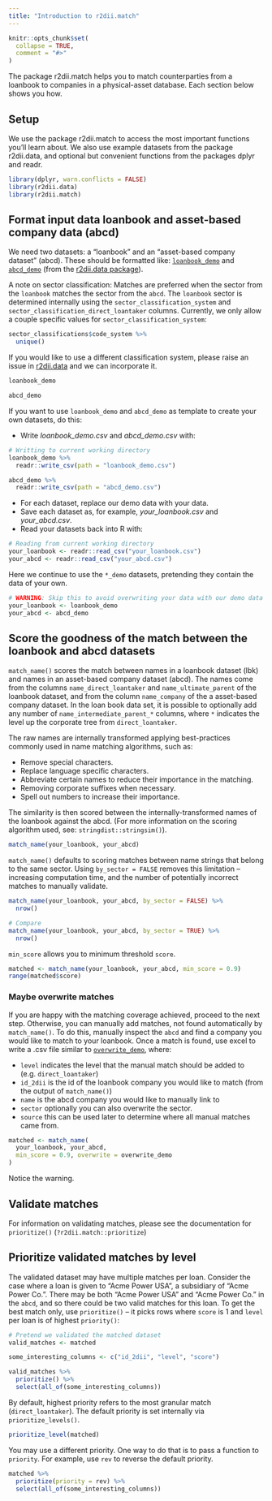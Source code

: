 ```yaml
---
title: "Introduction to r2dii.match"
---
```


```r
knitr::opts_chunk$set(
  collapse = TRUE,
  comment = "#>"
)
```

The package r2dii.match helps you to match counterparties from a loanbook to companies in a physical-asset database. Each section below shows you how.

## Setup

We use the package r2dii.match to access the most important functions you'll learn about. We also use example datasets from the package r2dii.data, and optional but convenient functions from the packages dplyr and readr.

```r
library(dplyr, warn.conflicts = FALSE)
library(r2dii.data)
library(r2dii.match)
```

## Format input data loanbook and asset-based company data (abcd)

We need two datasets: a "loanbook" and an "asset-based company dataset" (abcd). These should be formatted like:  [`loanbook_demo`](https://rmi-pacta.github.io/r2dii.data/reference/loanbook_demo.html) and [`abcd_demo`](https://rmi-pacta.github.io/r2dii.data/reference/abcd_demo.html) (from the [r2dii.data package](https://rmi-pacta.github.io/r2dii.data)).

A note on sector classification: Matches are preferred when the sector from the `loanbook` matches the sector from the `abcd`. The `loanbook` sector is determined internally using the `sector_classification_system` and `sector_classification_direct_loantaker` columns. Currently, we only allow a couple specific values for `sector_classification_system`:
```r
sector_classifications$code_system %>%
  unique()
```

If you would like to use a different classification system, please raise an issue in [r2dii.data](https://github.com/RMI-PACTA/r2dii.data) and we can incorporate it.

```r
loanbook_demo

abcd_demo
```

If you want to use `loanbook_demo` and `abcd_demo` as template to create your own datasets, do this:

* Write _loanbook\_demo.csv_ and _abcd\_demo.csv_ with:

```r
# Writting to current working directory 
loanbook_demo %>% 
  readr::write_csv(path = "loanbook_demo.csv")

abcd_demo %>% 
  readr::write_csv(path = "abcd_demo.csv")
```

* For each dataset, replace our demo data with your data.
* Save each dataset as, for example, _your\_loanbook.csv_ and _your\_abcd.csv_.
* Read your datasets back into R with:

```r
# Reading from current working directory 
your_loanbook <- readr::read_csv("your_loanbook.csv")
your_abcd <- readr::read_csv("your_abcd.csv")
```

Here we continue to use the `*_demo` datasets, pretending they contain the data of your own.

```r
# WARNING: Skip this to avoid overwriting your data with our demo data
your_loanbook <- loanbook_demo
your_abcd <- abcd_demo
```

## Score the goodness of the match between the loanbook and abcd datasets

`match_name()` scores the match between names in a loanbook dataset (lbk) and names in an asset-based company dataset (abcd). The names come from the columns `name_direct_loantaker` and `name_ultimate_parent` of the loanbook dataset, and from the column `name_company` of the a asset-based company dataset. In the loan book data set, it is possible to optionally add any number of `name_intermediate_parent_*` columns, where `*` indicates the level up the corporate tree from `direct_loantaker`. 

The raw names are internally transformed applying best-practices commonly used in name matching algorithms, such as:

* Remove special characters.
* Replace language specific characters.
* Abbreviate certain names to reduce their importance in the matching.
* Removing corporate suffixes when necessary.
* Spell out numbers to increase their importance.

The similarity is then scored between the internally-transformed names of the loanbook against the abcd. (For more information on the scoring algorithm used, see: `stringdist::stringsim()`).

```r
match_name(your_loanbook, your_abcd)
```

`match_name()` defaults to scoring matches between name strings that belong to the same sector. Using `by_sector = FALSE` removes this limitation -- increasing computation time, and the number of potentially incorrect matches to manually validate.

```r
match_name(your_loanbook, your_abcd, by_sector = FALSE) %>%
  nrow()

# Compare
match_name(your_loanbook, your_abcd, by_sector = TRUE) %>%
  nrow()
```

`min_score` allows you to minimum threshold `score`.

```r
matched <- match_name(your_loanbook, your_abcd, min_score = 0.9)
range(matched$score)
```

### Maybe overwrite matches

If you are happy with the matching coverage achieved, proceed to the next step. Otherwise, you can manually add matches, not found automatically by `match_name()`. To do this, manually inspect the `abcd` and find a company you would like to match to your loanbook. Once a match is found, use excel to write a .csv file similar to [`overwrite_demo`](https://rmi-pacta.github.io/r2dii.data/reference/overwrite_demo.html), where: 

* `level` indicates the level that the manual match should be added to (e.g. `direct_loantaker`)
* `id_2dii` is the id of the loanbook company you would like to match (from the output of `match_name()`)
* `name` is the abcd company you would like to manually link to
* `sector` optionally you can also overwrite the sector.
* `source` this can be used later to determine where all manual matches came from. 

```r
matched <- match_name(
  your_loanbook, your_abcd,
  min_score = 0.9, overwrite = overwrite_demo
)
```

Notice the warning.

## Validate matches

For information on validating matches, please see the documentation for `prioritize()` (`?r2dii.match::prioritize`)

## Prioritize validated matches by level

The validated dataset may have multiple matches per loan. Consider the case where a loan is given to "Acme Power USA", a subsidiary of "Acme Power Co.". There may be both "Acme Power USA" and "Acme Power Co." in the `abcd`, and so there could be two valid matches for this loan. To get the best match only, use `prioritize()` -- it picks rows where `score` is 1 and `level` per loan is of highest `priority()`:

```r
# Pretend we validated the matched dataset
valid_matches <- matched

some_interesting_columns <- c("id_2dii", "level", "score")

valid_matches %>%
  prioritize() %>%
  select(all_of(some_interesting_columns))
```

By default, highest priority refers to the most granular match (`direct_loantaker`). The default priority is set internally via `prioritize_levels()`.

```r
prioritize_level(matched)
```

You may use a different priority. One way to do that is to pass a function to `priority`. For example, use `rev` to reverse the default priority.

```r
matched %>%
  prioritize(priority = rev) %>%
  select(all_of(some_interesting_columns))
```
